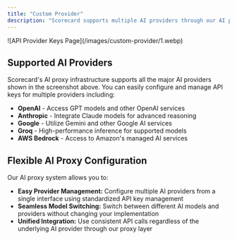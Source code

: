 ```yaml
---
title: "Custom Provider"
description: "Scorecard supports multiple AI providers through our AI proxy infrastructure, allowing you to easily configure and switch between different LLM services."
---
```


<Frame caption="API Provider Configuration">
![API Provider Keys Page](/images/custom-provider/1.webp)
</Frame>

## Supported AI Providers

Scorecard's AI proxy infrastructure supports all the major AI providers shown in the screenshot above. You can easily configure and manage API keys for multiple providers including:

* **OpenAI** - Access GPT models and other OpenAI services
* **Anthropic** - Integrate Claude models for advanced reasoning
* **Google** - Utilize Gemini and other Google AI services
* **Groq** - High-performance inference for supported models
* **AWS Bedrock** - Access to Amazon's managed AI services

## Flexible AI Proxy Configuration

Our AI proxy system allows you to:

* **Easy Provider Management:** Configure multiple AI providers from a single interface using standardized API key management
* **Seamless Model Switching:** Switch between different AI models and providers without changing your implementation
* **Unified Integration:** Use consistent API calls regardless of the underlying AI provider through our proxy layer
